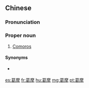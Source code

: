 ==Chinese==
{{zh-forms|gloss=-}}

===Pronunciation===
{{zh-pron
|m=Gěmó
|c=got3 mo1
|cat=pn
}}

===Proper noun===
{{zh-proper noun}}

# {{lb|zh|Taiwan}} [[Comoros]]

====Synonyms====
* {{qualifier|Mainland China}} {{zh-l|科摩羅}}

{{zh-cat|Countries}}

[[es:葛摩]]
[[fr:葛摩]]
[[hu:葛摩]]
[[mg:葛摩]]
[[pt:葛摩]]